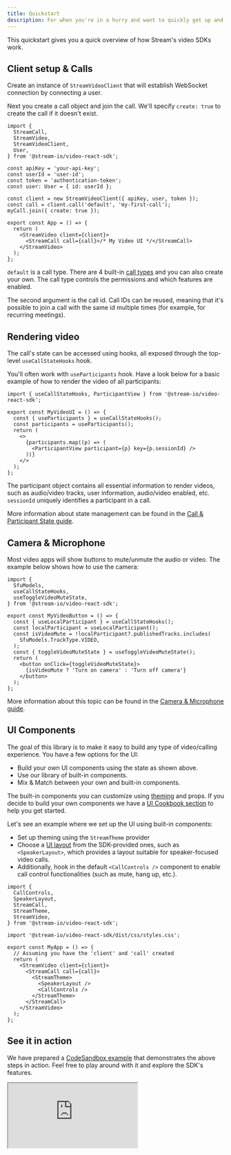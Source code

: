 ```yaml
---
title: Quickstart
description: For when you're in a hurry and want to quickly get up and running
---
```


This quickstart gives you a quick overview of how Stream's video SDKs work.

## Client setup & Calls

Create an instance of `StreamVideoClient` that will establish WebSocket connection by connecting a user.

Next you create a call object and join the call.
We'll specify `create: true` to create the call if it doesn't exist.

```tsx
import {
  StreamCall,
  StreamVideo,
  StreamVideoClient,
  User,
} from '@stream-io/video-react-sdk';

const apiKey = 'your-api-key';
const userId = 'user-id';
const token = 'authentication-token';
const user: User = { id: userId };

const client = new StreamVideoClient({ apiKey, user, token });
const call = client.call('default', 'my-first-call');
myCall.join({ create: true });

export const App = () => {
  return (
    <StreamVideo client={client}>
      <StreamCall call={call}>/* My Video UI */</StreamCall>
    </StreamVideo>
  );
};
```

`default` is a call type. There are 4 built-in [call types](../../guides/configuring-call-types/) and you can also create your own. The call type controls the permissions and which features are enabled.

The second argument is the call id. Call IDs can be reused, meaning that it's possible to join a call with the same id multiple times (for example, for recurring meetings).

## Rendering video

The call's state can be accessed using hooks, all exposed through the top-level `useCallStateHooks` hook.

You'll often work with `useParticipants` hook.
Have a look below for a basic example of how to render the video of all participants:

```tsx
import { useCallStateHooks, ParticipantView } from '@stream-io/video-react-sdk';

export const MyVideoUI = () => {
  const { useParticipants } = useCallStateHooks();
  const participants = useParticipants();
  return (
    <>
      {participants.map((p) => (
        <ParticipantView participant={p} key={p.sessionId} />
      ))}
    </>
  );
};
```

The participant object contains all essential information to render videos, such as audio/video tracks, user information, audio/video enabled, etc.
`sessionId` uniquely identifies a participant in a call.

More information about state management can be found in the [Call & Participant State guide](../../guides/call-and-participant-state).

## Camera & Microphone

Most video apps will show buttons to mute/unmute the audio or video. The example below shows how to use the camera:

```tsx
import {
  SfuModels,
  useCallStateHooks,
  useToggleVideoMuteState,
} from '@stream-io/video-react-sdk';

export const MyVideoButton = () => {
  const { useLocalParticipant } = useCallStateHooks();
  const localParticipant = useLocalParticipant();
  const isVideoMute = !localParticipant?.publishedTracks.includes(
    SfuModels.TrackType.VIDEO,
  );
  const { toggleVideoMuteState } = useToggleVideoMuteState();
  return (
    <button onClick={toggleVideoMuteState}>
      {isVideoMute ? 'Turn on camera' : 'Turn off camera'}
    </button>
  );
};
```

More information about this topic can be found in the [Camera & Microphone guide](../../guides/camera-and-microphone).

## UI Components

The goal of this library is to make it easy to build any type of video/calling experience. You have a few options for the UI:

- Build your own UI components using the state as shown above.
- Use our library of built-in components.
- Mix & Match between your own and built-in components.

The built-in components you can customize using [theming](../../ui-components/video-theme) and props. If you decide to build your own components we have a [UI Cookbook section](../../ui-cookbook/overview) to help you get started.

Let's see an example where we set up the UI using built-in components:

- Set up theming using the `StreamTheme` provider
- Choose a [UI layout](../../ui-components/core/call-layout) from the SDK-provided ones, such as `<SpeakerLayout>`, which provides a layout suitable for speaker-focused video calls.
- Additionally, hook in the default `<CallControls />` component to enable call control functionalities (such as mute, hang up, etc.).

```tsx
import {
  CallControls,
  SpeakerLayout,
  StreamCall,
  StreamTheme,
  StreamVideo,
} from '@stream-io/video-react-sdk';

import '@stream-io/video-react-sdk/dist/css/styles.css';

export const MyApp = () => {
  // Assuming you have the 'client' and 'call' created
  return (
    <StreamVideo client={client}>
      <StreamCall call={call}>
        <StreamTheme>
          <SpeakerLayout />
          <CallControls />
        </StreamTheme>
      </StreamCall>
    </StreamVideo>
  );
};
```

## See it in action

We have prepared a [CodeSandbox example](https://codesandbox.io/embed/stream-video-quickstart-y0wo3m)
that demonstrates the above steps in action.
Feel free to play around with it and explore the SDK's features.

<iframe
  src="https://codesandbox.io/embed/stream-video-quickstart-y0wo3m?fontsize=12&hidenavigation=1&theme=dark&runonclick=1"
  style={{
    width: '100%',
    height: '500px',
    border: 0,
    borderRadius: '4px',
    overflow: 'hidden',
  }}
  title="stream-video-quickstart"
  allow="accelerometer; ambient-light-sensor; camera; encrypted-media; geolocation; gyroscope; hid; microphone; midi; payment; usb; vr; xr-spatial-tracking"
  sandbox="allow-forms allow-modals allow-popups allow-presentation allow-same-origin allow-scripts"
></iframe>

